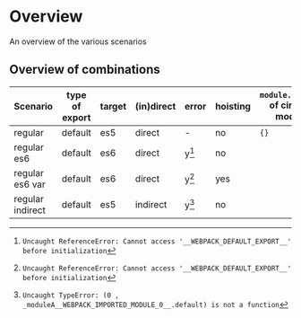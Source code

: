 # Overview

An overview of the various scenarios

## Overview of combinations

| Scenario              | type of export  | target  | (in)direct  | error | hoisting  | `module.exports` of circular module |
|-----------------------|-----------------|---------|-------------|-------|-----------|-------------------------------------|
| regular               | default         | es5     | direct      | -     | no        |`{}`                                 |
| regular es6           | default         | es6     | direct      |y[^1]  | no        |                                     |
| regular es6 var       | default         | es6     | direct      |y[^1]  | yes       |                                     |
| regular indirect      | default         | es5     | indirect    |y[^2]  | no        |                                     |


[^1]: `Uncaught ReferenceError: Cannot access '__WEBPACK_DEFAULT_EXPORT__' before initialization`
[^2]: `Uncaught TypeError: (0 , _moduleA__WEBPACK_IMPORTED_MODULE_0__.default) is not a function`
